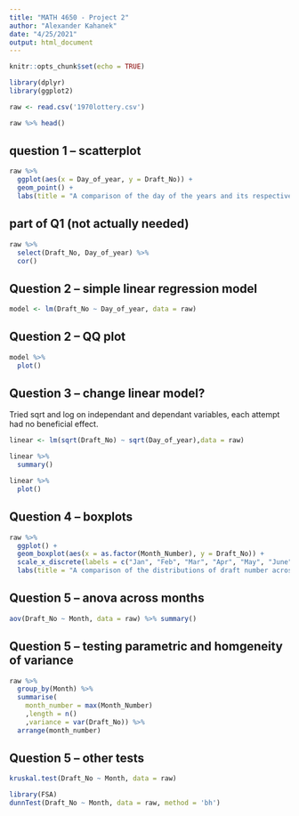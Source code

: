 ```yaml
---
title: "MATH 4650 - Project 2"
author: "Alexander Kahanek"
date: "4/25/2021"
output: html_document
---
```


```r
knitr::opts_chunk$set(echo = TRUE)

library(dplyr)
library(ggplot2)
```

```r
raw <- read.csv('1970lottery.csv')

raw %>% head()
```

## question 1 -- scatterplot

```r
raw %>% 
  ggplot(aes(x = Day_of_year, y = Draft_No)) +
  geom_point() + 
  labs(title = "A comparison of the day of the years and its respective draft number")
```

## part of Q1 (not actually needed)


```r
raw %>% 
  select(Draft_No, Day_of_year) %>% 
  cor()
```

## Question 2 -- simple linear regression model

```r
model <- lm(Draft_No ~ Day_of_year, data = raw)
```

## Question 2 -- QQ plot

```r
model %>% 
  plot()
```

## Question 3 -- change linear model?

Tried sqrt and log on independant and dependant variables, each attempt had no beneficial effect.

```r
linear <- lm(sqrt(Draft_No) ~ sqrt(Day_of_year),data = raw)

linear %>% 
  summary()
```


```r
linear %>% 
  plot()
```

## Question 4 -- boxplots

```r
raw %>% 
  ggplot() +
  geom_boxplot(aes(x = as.factor(Month_Number), y = Draft_No)) +
  scale_x_discrete(labels = c("Jan", "Feb", "Mar", "Apr", "May", "June", "July", "Aug", "Sep", "Oct", "Nov", "Dec")) + 
  labs(title = "A comparison of the distributions of draft number across the months")
```

## Question 5 -- anova across months

```r
aov(Draft_No ~ Month, data = raw) %>% summary()
```

## Question 5 -- testing parametric and homgeneity of variance

```r
raw %>% 
  group_by(Month) %>% 
  summarise(
    month_number = max(Month_Number)
    ,length = n()
    ,variance = var(Draft_No)) %>% 
  arrange(month_number)
```

## Question 5 -- other tests

```r
kruskal.test(Draft_No ~ Month, data = raw)
```


```r
library(FSA)
dunnTest(Draft_No ~ Month, data = raw, method = 'bh')
```
